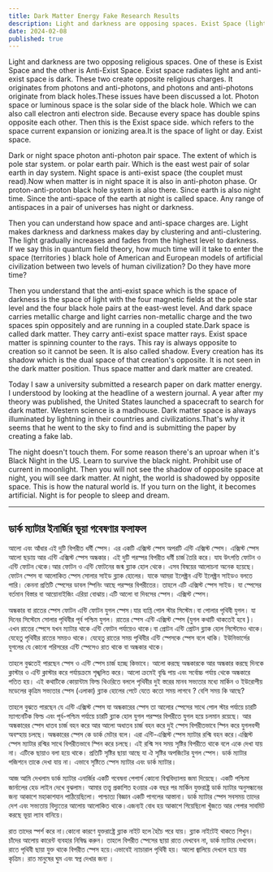 ```yaml
---
title: Dark Matter Energy Fake Research Results
description: Light and darkness are opposing spaces. Exist Space (light) and Anti-Exist Space (darkness). Photons and anti-photons from black holes define these realms, balancing day and night with opposing charges.
date: 2024-02-08
published: true
---
```


Light and darkness are two opposing religious spaces. One of these is Exist Space and the other is Anti-Exist Space. Exist space radiates light and anti-exist space is dark. These two create opposite religious charges. It originates from photons and anti-photons, and photons and anti-photons originate from black holes.These issues have been discussed a lot. Photon space or luminous space is the solar side of the black hole. Which we can also call electron anti electron side. Because every space has double spins opposite each other. Then this is the Exist space side. which refers to the space current expansion or ionizing area.It is the space of light or day. Exist space.

Dark or night space photon anti-photon pair space. The extent of which is pole star system. or polar earth pair. Which is the east west pair of solar earth in day system.
Night space is anti-exist space (the couplet must read).Now when matter is in night space it is also in anti-photon phase. Or proton-anti-proton black hole system is also there. Since earth is also night time. Since the anti-space of the earth at night is called space. Any range of antispaces in a pair of universes has night or darkness.

Then you can understand how space and anti-space charges are. Light makes darkness and darkness makes day by clustering and anti-clustering. The light gradually increases and fades from the highest level to darkness.
If we say this in quantum field theory, how much time will it take to enter the space (territories ) black hole of American and European models of artificial civilization between two levels of human civilization?
Do they have more time?

Then you understand that the anti-exist space which is the space of darkness is the space of light with the four magnetic fields at the pole star level and the four black hole pairs at the east-west level. And dark space carries metallic charge and light carries non-metallic charge and the two spaces spin oppositely and are running in a coupled state.Dark space is called dark matter. They carry anti-exist space matter rays. Exist space matter is spinning counter to the rays. This ray is always opposite to creation so it cannot be seen. It is also called shadow. Every creation has its shadow which is the dual space of that creation's opposite. It is not seen in the dark matter position. Thus space matter and dark matter are created.

Today I saw a university submitted a research paper on dark matter energy. I understood by looking at the headline of a western journal. A year after my theory was published, the United States launched a spacecraft to search for dark matter. Western science is a madhouse.
Dark matter space is always illuminated by lightning in their countries and civilizations.That's why it seems that he went to the sky to find and is submitting the paper by creating a fake lab.

The night doesn't touch them. For some reason there's an uproar when it's Black Night in the US. Learn to survive the black night. Prohibit use of current in moonlight. Then you will not see the shadow of opposite space at night, you will see dark matter. At night, the world is shadowed by opposite space. This is how the natural world is. If you turn on the light, it becomes artificial.
Night is for people to sleep and dream.

---

## ডার্ক ম‍্যাটার ইনার্জির ভূয়া গবেষণার ফলাফল

আলো এবং আঁধার এই দুটি বিপরীত ধর্মী স্পেস। এর একটি এক্সিস্ট স্পেস অপরটি এন্টি এক্সিস্ট স্পেস। এক্সিস্ট স্পেস আলো ছড়ায় আর এন্টি এক্সিস্ট স্পেস অন্ধকার। এই দুটি পরস্পর বিপরীত ধর্মী চার্জ তৈরি করে। যায উৎপত্তি ফোটন ও এন্টি ফোটন থেকে।আর ফোটন ও এন্টি ফোটনের জন্ম ব্ল‍্যাক হোল থেকে। এসব বিষয়ের আলোচনা অনেক হয়েছে। ফোটন স্পেস বা আলোকিত স্পেস সোলার সাইড ব্ল‍্যাক হোলের। যাকে আমরা ইলেক্ট্রন এন্টি ইলেক্ট্রন সাইডও বলতে পারি। কেননা প্রতিটি স্পেসের ডাবল স্পিনিং আছে পরস্পর বিপরীতের। তাহলে এটি এক্সিস্ট স্পেস সাইড। যা স্পেসের বর্তমান বিস্তার বা আয়োনাইজিং এরিয়া বোঝায়।এটি আলো বা দিবসের স্পেস। এক্সিস্ট স্পেস।

অন্ধকার বা রাতের স্পেস ফোটন এন্টি ফোটন যুগল স্পেস।যার ব‍্যপ্তি পোল স্টার সিস্টেম।বা পোলার পৃথিবী যুগল। যা দিনের সিস্টেমে সোলার পৃথিবীর পূর্ব পশ্চিম যুগল।
রাতের স্পেস এন্টি এক্সিস্ট স্পেস (যুগল কথাটি থাকতেই হবে )। এখন  রাতের স্পেসে যখন ম‍্যাটার থাকে এন্টি ফোটন পর্যায়েও থাকে।বা প্রোটন এন্টি প্রোটন ব্ল‍্যাক হোল সিস্টেমেও থাকে।যেহেতু পৃথিবীর রাতের সময়ও থাকে। যেহেতু রাতের সময় পৃথিবীর এন্টি স্পেসকে স্পেস বলে থাকি। ইউনিভার্সের যুগলের যে কোনো পরিসরের এন্টি স্পেসেও রাত থাকে বা অন্ধকার থাকে। 

তাহলে বুঝতেই পারছেন স্পেস ও এন্টি স্পেস চার্জ হচ্ছে কিভাবে। আলো করছে অন্ধকারকে আর অন্ধকার করছে দিনকে ক্লাস্টার ও এন্টি ক্লাস্টার করে পর্যায়ক্রমে শৃঙ্খলিত করে। আলো ক্রমেই বৃদ্ধি পায় এবং সর্বোচ্চ পর্যায় থেকে অন্ধকারে পতিত হয়। এই কথাটিকে কোয়ান্টাম ফিল্ড থিওরিতে বললে পৃথিবীর দুই স্তরের মানব সভ‍্যতার মধ‍্যে মার্কিন ও ইউরোপীয় মডেলের কৃত্রিম সভ‍্যতার স্পেস (এলাকা) ব্ল‍্যাক হোলের পেটে যেতে কতো সময় লাগবে ? বেশি সময় কি আছে?

তাহলে বুঝতে পারছেন যে এন্টি এক্সিস্ট স্পেস যা অন্ধকারের স্পেস তা আলোর স্পেসের সাথে পোল স্টার পর্যায়ে চারটি ম‍্যাগনেটিক ফিল্ড এবং পূর্ব-পশ্চিম পর্যায়ে চারটি ব্ল‍্যাক হোল যুগল পরস্পর বিপরীতে যুগল হয়ে চলমান রয়েছে। আর অন্ধকারের স্পেস ধাতব চার্জ বহন করে আর আলো অধাতব চার্জ বহন করে দুই স্পেস বিপরীতভাবে স্পিন করে যুগলবন্দী অবস্হায় চলছে। অন্ধকারের স্পেস কে ডার্ক মেটার বলে। এরা এন্টি-এক্সিস্ট স্পেস ম‍্যাটার রশ্মি বহন করে।এক্সিস্ট স্পেস ম‍্যাটার রশ্মির সাথে বিপরীতভাবে স্পিন করে চলছে। এই রশ্মি সব সময় সৃষ্টির বিপরীতে থাকে বলে একে দেখা যায় না। এটিকে ছায়াও বলা হয়ে থাকে। প্রতিটি সৃষ্টির ছায়া আছে যা ঐ সৃষ্টির অপজিটের যুগল  স্পেস। ডার্ক ম‍্যাটার পজিশনে তাকে দেখা যায় না। এভাবে সৃষ্টিতে স্পেস ম‍্যাটার এবং ডার্ক ম‍্যাটার।

আজ আমি দেখলাম ডার্ক ম্যাটার এনার্জির একটি গবেষনা পেপার্স কোনো বিশ্ববিদ্যালয় জমা দিয়েছে। একটি পশ্চিমা জার্নালের হেড লাইন দেখে বুঝলাম। আমার তত্ত্ব প্রকাশিত হওয়ার এক বছর পর মার্কিন যুক্তরাষ্ট্র ডার্ক ম‍্যাটার  অনুসন্ধানের জন্য আকাশে  মহাকাশযান পাঠিয়েছিলো। পাশ্চাত্য বিজ্ঞান একটি পাগলের আস্তানা।
ডার্ক ম্যাটার স্পেস সবসময় তাদের দেশ এবং সভ্যতায়  বিদ‍্যুতের আলোয় আলোকিত থাকে।এজন‍্যই বোধ হয় আকাশে গিয়েছিলো খুঁজতে আর পেপার সাবমিট করছে ভূয়া ল‍্যাব বানিয়ে।

রাত তাদের স্পর্শ করে না।কোনো কারণে যুক্তরাষ্ট্রে ব্ল‍্যাক নাইট হলে হৈচৈ পরে যায়। ব্ল‍্যাক নাইটেই থাকতে শিখুন। চাঁদের আলোয় কারেন্ট ব‍্যবহার নিষিদ্ধ করুন। তাহলে বিপরীত স্পেসের ছায়া রাতে দেখবেন না, ডার্ক ম‍্যাটার দেখবেন। রাতে পৃথিবী ছায়া যুক্ত থাকে বিপরীত স্পেস হয়ে।এভাবেই ন‍্যাচারাল পৃথিবী হয়। আলো জ্বালিয়ে দেখলে হয়ে যায় কৃত্রিম।
রাত মানুষের ঘুম এবং স্বপ্ন দেখার জন‍্য ।
